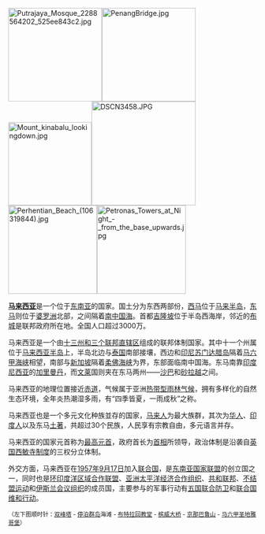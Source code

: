 [[File:Putrajaya_Mosque_2288564202_525ee843c2.jpg|190px]][[File:PenangBridge.jpg|190px]][[File:Mount_kinabalu_lookingdown.jpg|169px]][[File:DSCN3458.JPG|211px]][[File:Perhentian_Beach_(106319844).jpg|180px]][[File:Petronas_Towers_at_Night_-_from_the_base_upwards.jpg|180px]]

'''[[马来西亚|马来西亚]]'''是一个位于[[东南亚|东南亚]]的国家。国土分为东西两部份，[[西马|西马]]位于[[马来半岛|马来半岛]]，[[东马|东马]]则位于[[婆罗洲|婆罗洲]]北部，之间隔着[[南中国海|南中国海]]。首都[[吉隆坡|吉隆坡]]位于半岛西海岸，邻近的[[布城|布城]]是联邦政府所在地。全国人口超过3000万。

马来西亚是一个由[[马来西亚行政区划|十三州和三个联邦直辖区]]组成的联邦体制国家。其中十一个州属位于[[马来西亚半岛|马来西亚半岛]]上，半岛北边与[[泰国|泰国]]南部接壤，西边和[[印尼|印尼]][[苏门达腊岛|苏门达腊岛]]隔着[[马六甲海峡|马六甲海峡]]相望，南部与[[新加坡|新加坡]]隔着[[柔佛海峡|柔佛海峡]]为界，东部面临南中国海。东马南靠[[印度尼西亚|印度尼西亚]]的[[加里曼丹|加里曼丹]]，而[[文莱|文莱]]国则夹在东马两州——[[沙巴|沙巴]]和[[砂拉越|砂拉越]]之间。

马来西亚的地理位置接近[[赤道|赤道]]，气候属于亚洲[[热带型雨林气候|热带型雨林气候]]，拥有多样化的自然生态环境，全年炎热潮湿多雨，有“四季皆夏，一雨成秋”之称。

马来西亚也是一个多元文化种族並存的国家，[[马来人|马来人]]为最大族群，其次为[[马来西亚华人|华人]]、[[印度人|印度人]]以及东马[[土著|土著]]，共超过30个民族，人民享有宗教自由，多元语言并存。

马来西亚的国家元首称为[[马来西亚最高元首|最高元首]]，政府首长为[[马来西亚首相|首相]]所领导，政治体制是沿袭自[[英国|英国]][[西敏制|西敏寺制度]]的三权分立体制。

外交方面，马来西亚在[[1957年|1957年]][[9月17日|9月17日]]加入[[联合国|联合国]]，是[[东南亚国家联盟|东南亚国家联盟]]的创立国之一，同时也是[[环印度洋区域合作联盟|环印度洋区域合作联盟]]、[[亚洲太平洋经济合作组织|亚洲太平洋经济合作组织]]、[[共和联邦|共和联邦]]、[[不结盟运动|不结盟运动]]和[[伊斯兰会议组织|伊斯兰会议组织]]的成员国，主要参与的军事行动有[[五国联防|五国联合防卫]]和[[维和部队|联合国维和行动]]。

<small>（左下图顺时针：[[双峰塔|双峰塔]] - [[停泊群岛|停泊群岛]]海滩 - [[布特拉回教堂|布特拉回教堂]] - [[槟威大桥|槟威大桥]] - [[京那巴鲁山|京那巴鲁山]] - [[马六甲|马六甲]][[圣地牙哥古城门|圣地雅哥堡]]）</small>